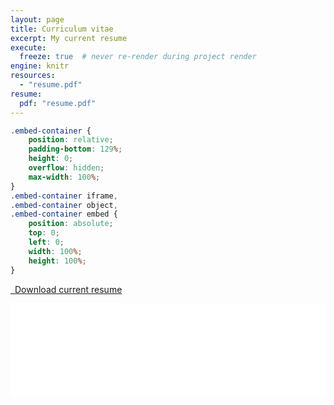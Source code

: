 ```yaml
---
layout: page
title: Curriculum vitae
excerpt: My current resume
execute:
  freeze: true  # never re-render during project render
engine: knitr 
resources:
  - "resume.pdf"
resume:
  pdf: "resume.pdf"
---
```


```css
.embed-container {
    position: relative;
    padding-bottom: 129%;
    height: 0;
    overflow: hidden;
    max-width: 100%;
}
.embed-container iframe,
.embed-container object,
.embed-container embed {
    position: absolute;
    top: 0;
    left: 0;
    width: 100%;
    height: 100%;
}
```

```{=html}
<p class="text-center">
  <a class="btn btn-primary btn-lg resume-download" href="`r rmarkdown::metadata$resume$pdf`" target="_blank">
    <i class="fa-solid fa-file-arrow-down"></i>&ensp;Download current resume
  </a>
</p>
<div class="embed-container">
  <iframe src="`r rmarkdown::metadata$resume$pdf`#toolbar=0" style="border: 0.5px;width: 100%;"></iframe>
</div>
```


